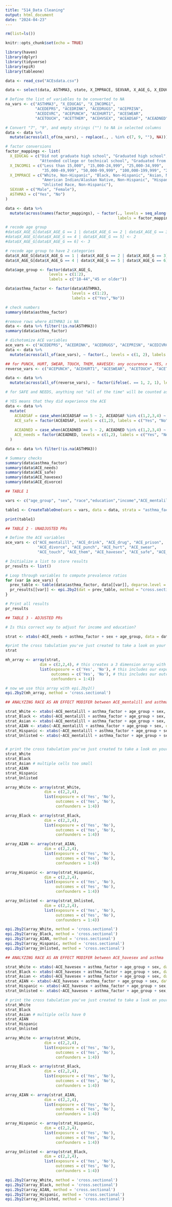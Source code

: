```yaml
---
title: "514_Data Cleaning"
output: html_document
date: "2024-04-23"
---
```


```r
rm(list=ls())
```

```r
knitr::opts_chunk$set(echo = TRUE)

library(haven)
library(dplyr)
library(tidyverse)
library(epiR)
library(tableone)

data <- read_csv("ACEsdata.csv")

data <- select(data, ASTHMA3, state, X_IMPRACE, SEXVAR, X_AGE_G, X_EDUCAG, X_INCOMG1, ACEDEPRS, ACEDRINK, ACEDRUGS, ACEPRISN, ACEDIVRC, ACEPUNCH, ACEHURT1, ACESWEAR, ACETOUCH, ACETTHEM, ACEHVSEX, ACEADSAF, ACEADNED)

```

```r
# Define the list of variables to be converted to NA
na_vars <- c("ASTHMA3", "X_EDUCAG", "X_INCOMG1", 
             "ACEDEPRS", "ACEDRINK", "ACEDRUGS", "ACEPRISN", 
             "ACEDIVRC", "ACEPUNCH", "ACEHURT1", "ACESWEAR", 
             "ACETOUCH", "ACETTHEM", "ACEHVSEX", "ACEADSAF", "ACEADNED")

# Convert "7", "9", and empty strings ("") to NA in selected columns
data <- data %>%
  mutate(across(all_of(na_vars), ~ replace(., . %in% c(7, 9, ""), NA)))

# factor conversions
factor_mappings <- list(
  X_EDUCAG = c("Did not graduate high school", "Graduated high school", 
               "Attended college or technical school", "Graduated from college/technical school"),
  X_INCOMG1 = c("Less than 15,000", "15,000-24,999", "25,000-34,999", 
                "35,000-49,999", "50,000-99,999", "100,000-199,999", "200,000 or more"),
  X_IMPRACE = c("White, Non-Hispanic", "Black, Non-Hispanic", "Asian, Non-Hispanic",
                "American Indian/Alaskan Native, Non-Hispanic", "Hispanic", 
                "Unlisted Race, Non-Hispanic"),
  SEXVAR = c("Male", "Female"),
  ASTHMA3 = c("Yes", "No")
)

data <- data %>%
  mutate(across(names(factor_mappings), ~ factor(., levels = seq_along(factor_mappings[[cur_column()]]), 
                                                 labels = factor_mappings[[cur_column()]])))

# recode age group
#data$X_AGE_G[data$X_AGE_G == 1 | data$X_AGE_G == 2 | data$X_AGE_G == 3] <- 1
#data$X_AGE_G[data$X_AGE_G == 4 | data$X_AGE_G == 5] <- 2
#data$X_AGE_G[data$X_AGE_G == 6] <- 3

# recode age group to have 2 categories
data$X_AGE_G[data$X_AGE_G == 1 | data$X_AGE_G == 2 | data$X_AGE_G == 3] <- 1
data$X_AGE_G[data$X_AGE_G == 4 | data$X_AGE_G == 5 | data$X_AGE_G == 6] <- 2

data$age_group <- factor(data$X_AGE_G,
                   levels = c(1:2),
                   labels = c("18-44","45 or older"))

data$asthma_factor <- factor(data$ASTHMA3,
                             levels = c(1:2),
                             labels = c("Yes","No"))

# check numbers
summary(data$asthma_factor)

#remove rows where ASTHMA3 is NA
data <- data %>% filter(!is.na(ASTHMA3))
summary(data$asthma_factor)
```

```r

# dichotomize ACE variables
ace_vars <- c("ACEDEPRS", "ACEDRINK", "ACEDRUGS", "ACEPRISN", "ACEDIVRC")
data <- data %>%
  mutate(across(all_of(ace_vars), ~ factor(., levels = c(1, 2), labels = c("Yes", "No"))))

## for PUNCH, HURT, SWEAR, TOUCH, THEM, HAVESEX: any occurence = YES, never = NO
reverse_vars <- c("ACEPUNCH", "ACEHURT1", "ACESWEAR", "ACETOUCH", "ACETTHEM", "ACEHVSEX")

data <- data %>%
  mutate(across(all_of(reverse_vars), ~ factor(ifelse(. == 1, 2, 1), levels = c(1,2), labels = c("Yes", "No"))))

# for SAFE and NEEDS, anything not "all of the time" will be counted as an ACE

# YES means that they did experience the ACE
data <- data %>%
  mutate(
    ACEADSAF = case_when(ACEADSAF == 5 ~ 2, ACEADSAF %in% c(1,2,3,4) ~ 1, TRUE ~ NA_real_),
    ACE_safe = factor(ACEADSAF, levels = c(1,2), labels = c("Yes", "No")),
    
    ACEADNED = case_when(ACEADNED == 5 ~ 2, ACEADNED %in% c(1,2,3,4) ~ 1, TRUE ~ NA_real_),
    ACE_needs = factor(ACEADNED, levels = c(1,2), labels = c("Yes", "No"))
  )

data <- data %>% filter(!is.na(ASTHMA3))

# Summary checks
summary(data$asthma_factor)
summary(data$ACE_needs)
summary(data$ACE_safe)
summary(data$ACE_havesex)
summary(data$ACE_divorce)

```

```r
## TABLE 1

vars <- c("age_group", "sex", "race","education","income","ACE_mentalill","ACE_drink","ACE_drug","ACE_prison","ACE_divorce","ACE_punch","ACE_hurt","ACE_swear","ACE_touch","ACE_them","ACE_havesex","ACE_safe","ACE_needs") 

table1 <- CreateTableOne(vars = vars, data = data, strata = "asthma_factor", includeNA = T)

print(table1)

```

```r
## TABLE 2 - UNADJUSTED PRs

# Define the ACE variables
ace_vars <- c("ACE_mentalill", "ACE_drink", "ACE_drug", "ACE_prison", 
              "ACE_divorce", "ACE_punch", "ACE_hurt", "ACE_swear", 
              "ACE_touch", "ACE_them", "ACE_havesex", "ACE_safe", "ACE_needs")

# Initialize a list to store results
pr_results <- list()

# Loop through variables to compute prevalence ratios
for (var in ace_vars) {
  prev_table <- table(data$asthma_factor, data[[var]], deparse.level = 2)
  pr_results[[var]] <- epi.2by2(dat = prev_table, method = "cross.sectional")
}

# Print all results
pr_results

```

```r
## TABLE 3 - ADJUSTED PRs

# Is this correct way to adjust for income and education?

strat <- xtabs(~ACE_needs + asthma_factor + sex + age_group, data = data)

#print the cross tabulation you've just created to take a look on your data and understand how it looks like
strat

mh_array <- array(strat,
               dim = c(2,2,4), # this creates a 3 dimension array with n (n = number of categories! in each adjustment variable) tables
               list(exposure = c('Yes', 'No'), # this includes our exposure variable with relevant labels
                    outcomes = c('Yes', 'No'), # this includes our outcome variable with relevant labels
                    confounders = 1:4)) 

# now we use this array with epi.2by2()
epi.2by2(mh_array, method = 'cross.sectional')

```

```r
## ANALYZING RACE AS AN EFFECT MODIFER between ACE_mentalill and asthma

strat_White <- xtabs(~ACE_mentalill + asthma_factor + age_group + sex, data = data, subset = race == 'White, Non-Hispanic')
strat_Black <- xtabs(~ACE_mentalill + asthma_factor + age_group + sex, data = data, subset = race == 'Black, Non-Hispanic')
strat_Asian <- xtabs(~ACE_mentalill + asthma_factor + age_group + sex, data = data, subset = race == 'Asian, Non-Hispanic')
strat_AIAN <- xtabs(~ACE_mentalill + asthma_factor + age_group + sex, data = data, subset = race == 'American Indian/Alaskan Native, Non-Hispanic')
strat_Hispanic <- xtabs(~ACE_mentalill + asthma_factor + age_group + sex, data = data, subset = race == 'Hispanic')
strat_Unlisted <- xtabs(~ACE_mentalill + asthma_factor + age_group + sex, data = data, subset = race == 'Unlisted Race, Non-Hispanic')


# print the cross tabulation you've just created to take a look on your data and understand how it looks like
strat_White
strat_Black
strat_Asian # multiple cells too small
strat_AIAN 
strat_Hispanic 
strat_Unlisted

array_White <- array(strat_White,
                 dim = c(2,2,4), 
                 list(exposure = c('Yes', 'No'), 
                      outcomes = c('Yes', 'No'), 
                      confounders = 1:4)) 

array_Black <- array(strat_Black,
                 dim = c(2,2,4), 
                 list(exposure = c('Yes', 'No'), 
                      outcomes = c('Yes', 'No'), 
                      confounders = 1:4)) 

array_AIAN <- array(strat_AIAN,
                 dim = c(2,2,4), 
                 list(exposure = c('Yes', 'No'), 
                      outcomes = c('Yes', 'No'), 
                      confounders = 1:4)) 

array_Hispanic <- array(strat_Hispanic,
                 dim = c(2,2,4), 
                 list(exposure = c('Yes', 'No'), 
                      outcomes = c('Yes', 'No'), 
                      confounders = 1:4)) 

array_Unlisted <- array(strat_Unlisted,
                 dim = c(2,2,4), 
                 list(exposure = c('Yes', 'No'), 
                      outcomes = c('Yes', 'No'), 
                      confounders = 1:4)) 

epi.2by2(array_White, method = 'cross.sectional')
epi.2by2(array_Black, method = 'cross.sectional')
epi.2by2(array_AIAN, method = 'cross.sectional')
epi.2by2(array_Hispanic, method = 'cross.sectional')
epi.2by2(array_Unlisted, method = 'cross.sectional')

```

```r
## ANALYZING RACE AS AN EFFECT MODIFER between ACE_havesex and asthma

strat_White <- xtabs(~ACE_havesex + asthma_factor + age_group + sex, data = data, subset = race == 'White, Non-Hispanic')
strat_Black <- xtabs(~ACE_havesex + asthma_factor + age_group + sex, data = data, subset = race == 'Black, Non-Hispanic')
strat_Asian <- xtabs(~ACE_havesex + asthma_factor + age_group + sex, data = data, subset = race == 'Asian, Non-Hispanic')
strat_AIAN <- xtabs(~ACE_havesex + asthma_factor + age_group + sex, data = data, subset = race == 'American Indian/Alaskan Native, Non-Hispanic')
strat_Hispanic <- xtabs(~ACE_havesex + asthma_factor + age_group + sex, data = data, subset = race == 'Hispanic')
strat_Unlisted <- xtabs(~ACE_havesex + asthma_factor + age_group + sex, data = data, subset = race == 'Unlisted Race, Non-Hispanic')

# print the cross tabulation you've just created to take a look on your data and understand how it looks like
strat_White
strat_Black 
strat_Asian # multiple cells have 0
strat_AIAN 
strat_Hispanic 
strat_Unlisted 

array_White <- array(strat_White,
                 dim = c(2,2,4), 
                 list(exposure = c('Yes', 'No'), 
                      outcomes = c('Yes', 'No'), 
                      confounders = 1:4)) 

array_Black <- array(strat_Black,
                 dim = c(2,2,4), 
                 list(exposure = c('Yes', 'No'), 
                      outcomes = c('Yes', 'No'), 
                      confounders = 1:4)) 

array_AIAN <- array(strat_AIAN,
                 dim = c(2,2,4), 
                 list(exposure = c('Yes', 'No'), 
                      outcomes = c('Yes', 'No'), 
                      confounders = 1:4)) 

array_Hispanic <- array(strat_Hispanic,
                 dim = c(2,2,4), 
                 list(exposure = c('Yes', 'No'), 
                      outcomes = c('Yes', 'No'), 
                      confounders = 1:4)) 

array_Unlisted <- array(strat_Black,
                 dim = c(2,2,4), 
                 list(exposure = c('Yes', 'No'), 
                      outcomes = c('Yes', 'No'), 
                      confounders = 1:4)) 

epi.2by2(array_White, method = 'cross.sectional')
epi.2by2(array_Black, method = 'cross.sectional')
epi.2by2(array_AIAN, method = 'cross.sectional')
epi.2by2(array_Hispanic, method = 'cross.sectional')
epi.2by2(array_Unlisted, method = 'cross.sectional')

```
